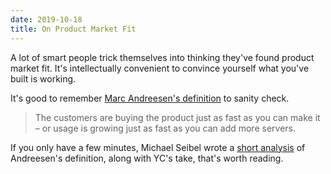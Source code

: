 ```yaml
---
date: 2019-10-18
title: On Product Market Fit
---
```


A lot of smart people trick themselves into thinking they've found product market fit. It's intellectually convenient to convince yourself what you've built is working.

It's good to remember [Marc Andreesen's definition](https://pmarchive.com/guide_to_startups_part4.html) to sanity check.

<Blockquote
    source="Marc Andreessen"
    cite="https://pmarchive.com/guide_to_startups_part4.html"
>
    The customers are buying the product just as fast as you can make it – or
    usage is growing just as fast as you can add more servers.
</Blockquote>

If you only have a few minutes, Michael Seibel wrote a [short analysis](https://blog.ycombinator.com/the-real-product-market-fit/) of Andreesen's definition, along with YC's take, that's worth reading.
